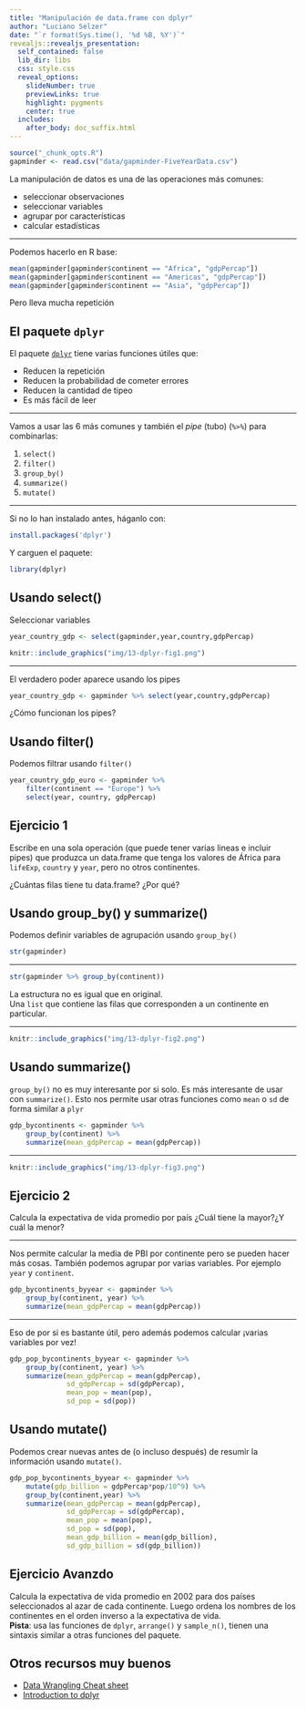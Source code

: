 ```yaml
---
title: "Manipulación de data.frame con dplyr"
author: "Luciano Selzer"
date: "`r format(Sys.time(), '%d %B, %Y')`"
revealjs::revealjs_presentation:
  self_contained: false
  lib_dir: libs
  css: style.css
  reveal_options:
    slideNumber: true
    previewLinks: true
    highlight: pygments
    center: true
  includes:
    after_body: doc_suffix.html
---
```


```r
source("_chunk_opts.R")
gapminder <- read.csv("data/gapminder-FiveYearData.csv")
```


La manipulación de datos es una de las operaciones más comunes:

+ seleccionar observaciones
+ seleccionar variables
+ agrupar por características
+ calcular estadísticas

---

Podemos hacerlo en R base:

```r
mean(gapminder[gapminder$continent == "Africa", "gdpPercap"])
mean(gapminder[gapminder$continent == "Americas", "gdpPercap"])
mean(gapminder[gapminder$continent == "Asia", "gdpPercap"])
```

Pero lleva mucha repetición


## El paquete `dplyr`

El paquete [`dplyr`](https://cran.r-project.org/web/packages/dplyr/dplyr.pdf)
tiene varias funciones útiles que:

+ Reducen la repetición
+ Reducen la probabilidad de cometer errores
+ Reducen la cantidad de tipeo
+ Es más fácil de leer

---

Vamos a usar las 6 más comunes y también el *pipe* (tubo) (`%>%`) para 
combinarlas:

1. `select()`
2. `filter()`
3. `group_by()`
4. `summarize()`
5. `mutate()`

---

Si no lo han instalado antes, háganlo con:


```r
install.packages('dplyr')
```

Y carguen el paquete:

```r
library(dplyr)
```

## Usando select()

Seleccionar variables

```r
year_country_gdp <- select(gapminder,year,country,gdpPercap)
```


```r
knitr::include_graphics("img/13-dplyr-fig1.png")
```

---

El verdadero poder aparece usando los pipes

```r
year_country_gdp <- gapminder %>% select(year,country,gdpPercap)
```


¿Cómo funcionan los pipes?

## Usando filter()

Podemos filtrar usando `filter()`

```r
year_country_gdp_euro <- gapminder %>%
    filter(continent == "Europe") %>%
    select(year, country, gdpPercap)
```

## Ejercicio 1{.challenge}

Escribe en una sola operación (que puede tener varias lineas e incluir pipes) 
que produzca un data.frame que tenga los valores de África para `lifeExp`, 
`country` y `year`, pero no otros continentes.

¿Cuántas filas tiene tu data.frame? ¿Por qué?


## Usando group_by() y summarize()

Podemos definir variables de agrupación usando `group_by()`

```r
str(gapminder)

```

---

```r
str(gapminder %>% group_by(continent))
```


La estructura no es igual que en original.  
Una `list` que contiene las filas que corresponden a un continente en particular.

---

```r
knitr::include_graphics("img/13-dplyr-fig2.png")
```



## Usando summarize()

`group_by()` no es muy interesante por si solo. Es más interesante de
usar con `summarize()`. Esto nos permite usar otras funciones como `mean`
o `sd` de forma similar a `plyr`


```r
gdp_bycontinents <- gapminder %>%
    group_by(continent) %>%
    summarize(mean_gdpPercap = mean(gdpPercap))
```

---

```r
knitr::include_graphics("img/13-dplyr-fig3.png")
```


## Ejercicio 2{.challenge}

Calcula la expectativa de vida promedio por país ¿Cuál tiene la mayor?¿Y cuál 
la menor?

---

Nos permite calcular la media de PBI por continente pero se pueden hacer más cosas.
También podemos agrupar por varias variables. Por ejemplo `year` y `continent`.


```r
gdp_bycontinents_byyear <- gapminder %>%
    group_by(continent, year) %>%
    summarize(mean_gdpPercap = mean(gdpPercap))
```

---

Eso de por si es bastante útil, pero además podemos calcular ¡varias variables
por vez!


```r
gdp_pop_bycontinents_byyear <- gapminder %>%
    group_by(continent, year) %>%
    summarize(mean_gdpPercap = mean(gdpPercap),
              sd_gdpPercap = sd(gdpPercap),
              mean_pop = mean(pop),
              sd_pop = sd(pop))
```

## Usando mutate()

Podemos crear nuevas antes de (o incluso después) de resumir la información 
usando `mutate()`.

```r
gdp_pop_bycontinents_byyear <- gapminder %>%
    mutate(gdp_billion = gdpPercap*pop/10^9) %>%
    group_by(continent,year) %>%
    summarize(mean_gdpPercap = mean(gdpPercap),
              sd_gdpPercap = sd(gdpPercap),
              mean_pop = mean(pop),
              sd_pop = sd(pop),
              mean_gdp_billion = mean(gdp_billion),
              sd_gdp_billion = sd(gdp_billion))
```



## Ejercicio Avanzdo

Calcula la expectativa de vida promedio en 2002 para dos países seleccionados
al azar de cada continente. Luego ordena los nombres de los continentes 
en el orden inverso a la expectativa de vida.  
**Pista**: usa las funciones de `dplyr`, `arrange()` y `sample_n()`, tienen
una sintaxis similar a otras funciones del paquete.

## Otros recursos muy buenos

* [Data Wrangling Cheat sheet](https://www.rstudio.com/wp-content/uploads/2015/02/data-wrangling-cheatsheet.pdf)
* [Introduction to dplyr](https://cran.rstudio.com/web/packages/dplyr/vignettes/introduction.html)


